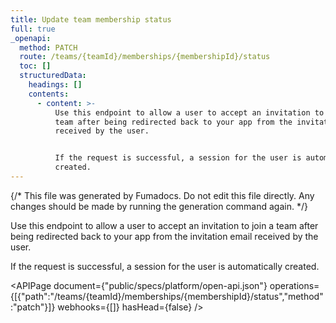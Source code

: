 ```yaml
---
title: Update team membership status
full: true
_openapi:
  method: PATCH
  route: /teams/{teamId}/memberships/{membershipId}/status
  toc: []
  structuredData:
    headings: []
    contents:
      - content: >-
          Use this endpoint to allow a user to accept an invitation to join a
          team after being redirected back to your app from the invitation email
          received by the user.


          If the request is successful, a session for the user is automatically
          created.
---
```


{/* This file was generated by Fumadocs. Do not edit this file directly. Any changes should be made by running the generation command again. */}

Use this endpoint to allow a user to accept an invitation to join a team after being redirected back to your app from the invitation email received by the user.

If the request is successful, a session for the user is automatically created.

<APIPage document={"public/specs/platform/open-api.json"} operations={[{"path":"/teams/{teamId}/memberships/{membershipId}/status","method":"patch"}]} webhooks={[]} hasHead={false} />